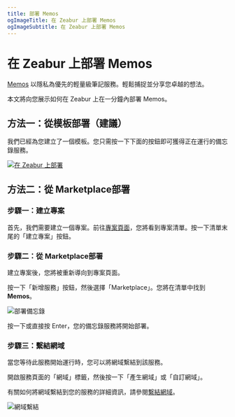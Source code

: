 ```yaml
---
title: 部署 Memos
ogImageTitle: 在 Zeabur 上部署 Memos
ogImageSubtitle: 在 Zeabur 上部署 Memos
---
```


# 在 Zeabur 上部署 Memos

[Memos](https://github.com/usememos/memos) 以隱私為優先的輕量級筆記服務。輕鬆捕捉並分享您卓越的想法。

本文將向您展示如何在 Zeabur 上在一分鐘內部署 Memos。

## 方法一：從模板部署（建議）

我們已經為您建立了一個模板。您只需按一下下面的按鈕即可獲得正在運行的備忘錄服務。

[![在 Zeabur 上部署](https://zeabur.com/button.svg)](https://zeabur.com/templates/KIJROJ)

## 方法二：從 Marketplace部署

### 步驟一：建立專案

首先，我們需要建立一個專案。前往[專案頁面](https://dash.zeabur.com/projects)，您將看到專案清單。按一下清單末尾的「建立專案」按鈕。

### 步驟二：從 Marketplace部署

建立專案後，您將被重新導向到專案頁面。

按一下「新增服務」按鈕，然後選擇「Marketplace」。您將在清單中找到 **Memos**。

![部署備忘錄](/marketplace/memos/deploy.png)

按一下或直接按 Enter，您的備忘錄服務將開始部署。

### 步驟三：繫結網域

當您等待此服務開始運行時，您可以將網域繫結到該服務。

開啟服務頁面的「網域」標籤，然後按一下「產生網域」或「自訂網域」。

有關如何將網域繫結到您的服務的詳細資訊，請參閱[繫結網域](../deploy/domain-binding)。

![網域繫結](/marketplace/memos/domain.png)
